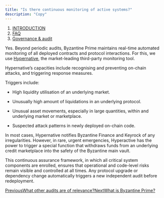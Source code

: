 ```yaml
---
title: "Is there continuous monitoring of active systems?"
description: "Copy"
---
```


1. [INTRODUCTION](/documentation/introduction)
2. [FAQ](/documentation/introduction/faq)
3. [Governance & audit](/documentation/introduction/faq/governance-and-audit)

Yes. Beyond periodic audits, Byzantine Prime maintains real-time automated monitoring of all deployed contracts and protocol interactions. For this, we use [Hypernative](https://www.hypernative.io/), the market-leading third-party monitoring tool.

Hypernative’s capacities include recognising and preventing on-chain attacks, and triggering response measures.

Triggers include:

* High liquidity utilisation of an underlying market.

* Unusually high amount of liquidations in an underlying protocol.

* Unusual asset movements, especially in large quantities, within and underlying market or marketplace.

* Suspected attack patterns in newly deployed on-chain code.

In most cases, Hypernative notifies Byzantine Finance and Keyrock of any irregularities. However, in rare, urgent emergencies, Hyperactive has the power to trigger a special function that withdraws funds from an underlying credit marketplace into the safety of the Byzantine main vault.

This continuous assurance framework, in which all critical system components are enrolled, ensures that operational and code-level risks remain visible and controlled at all times. Any protocol upgrade or dependency change automatically triggers a new independent audit before redeployment.

[PreviousWhat other audits are of relevance?](/documentation/introduction/faq/governance-and-audit/what-other-audits-are-of-relevance)[NextWhat is Byzantine Prime?](/documentation/about-byzantine/quickstart)
